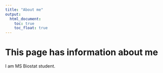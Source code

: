 ```yaml
---
title: "About me"
output: 
  html_document:
    toc: true
    toc_float: true
---
```


# This page has information about me

I am MS Biostat student.

